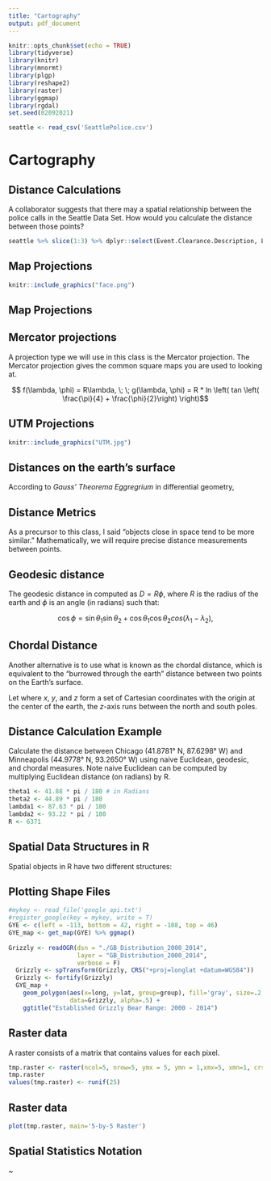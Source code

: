 ```yaml
---
title: "Cartography"
output: pdf_document
---
```


```r
knitr::opts_chunk$set(echo = TRUE)
library(tidyverse)
library(knitr)
library(mnormt)
library(plgp)
library(reshape2)
library(raster)
library(ggmap)
library(rgdal)
set.seed(02092021)
```

```r
seattle <- read_csv('SeattlePolice.csv')
```

# Cartography

## Distance Calculations

A collaborator suggests that there may a spatial relationship between the police calls in the Seattle Data Set. How would you calculate the distance between those points?

```r
seattle %>% slice(1:3) %>% dplyr::select(Event.Clearance.Description, Longitude, Latitude) %>% kable
```

\vfill
\vfill



\vfill

\newpage


## Map Projections

```r
knitr::include_graphics("face.png")
```

\vfill


## Map Projections

\vfill

\vfill

\vfill

\newpage

## Mercator projections

A projection type we will use in this class is the Mercator projection. The Mercator projection gives the common square maps you are used to looking at. 

$$ f(\lambda, \phi) = R\lambda, \; \; g(\lambda, \phi) = R * ln \left( tan \left( \frac{\pi}{4} + \frac{\phi}{2}\right) \right)$$

\vfill

\vfill

## UTM Projections

\vfill

```r
knitr::include_graphics("UTM.jpg")
```

\vfill

\newpage

## Distances on the earth's surface
According to *Gauss' Theorema Eggregrium* in differential geometry, 

\vfill

## Distance Metrics

As a precursor to this class, I said "objects close in space tend to be more similar." Mathematically, we will require precise distance measurements between points.

\vfill



\vfill



\vfill

## Geodesic distance

The geodesic distance in computed as $D = R \phi,$ where $R$ is the radius of the earth and $\phi$ is an angle (in radians) such that:

$$\cos \phi = \sin\theta_1 \sin \theta_2 + \cos \theta_1 \cos \theta_2 cos(\lambda_1 - \lambda_2),$$
\vfill

\vfill

## Chordal Distance
Another alternative is to use what is known as the chordal distance, which is equivalent to the "burrowed through the earth" distance between two points on the Earth's surface.

Let
\begin{eqnarray*}
x &=& R \cos \theta \cos \lambda \\
y &=& R \cos \theta \sin \lambda \\
z &=& R \sin \theta,
\end{eqnarray*}
where $x,$ $y$, and $z$ form a set of Cartesian coordinates with the origin at the center of the earth, the $z$-axis runs between the north and south poles. 

\vfill


\newpage

## Distance Calculation Example
Calculate the distance between Chicago (41.8781° N, 87.6298° W) and Minneapolis (44.9778° N, 93.2650° W) using naive Euclidean, geodesic, and chordal measures. Note naive Euclidean can be computed by multiplying Euclidean distance (on radians) by R.

```r
theta1 <- 41.88 * pi / 180 # in Radians
theta2 <- 44.89 * pi / 180
lambda1 <- 87.63 * pi / 180
lambda2 <- 93.22 * pi / 180
R <- 6371
```

\vfill

\newpage

## Spatial Data Structures in R

Spatial objects in R have two different structures: 

\vfill


## Plotting Shape Files
```r
#mykey <- read_file('google_api.txt')
#register_google(key = mykey, write = T)
GYE <- c(left = -113, bottom = 42, right = -108, top = 46)
GYE_map <- get_map(GYE) %>% ggmap()
  
Grizzly <- readOGR(dsn = "./GB_Distribution_2000_2014", 
                   layer = "GB_Distribution_2000_2014", 
                   verbose = F)
  Grizzly <- spTransform(Grizzly, CRS("+proj=longlat +datum=WGS84"))
  Grizzly <- fortify(Grizzly)
  GYE_map + 
    geom_polygon(aes(x=long, y=lat, group=group), fill='gray', size=.2,color='gray', 
                 data=Grizzly, alpha=.5) + 
    ggtitle("Established Grizzly Bear Range: 2000 - 2014")
```


\newpage

## Raster data
A raster consists of a matrix that contains values for each pixel.
```r
tmp.raster <- raster(ncol=5, nrow=5, ymx = 5, ymn = 1,xmx=5, xmn=1, crs = NA)
tmp.raster
values(tmp.raster) <- runif(25)
```

## Raster data

```r
plot(tmp.raster, main='5-by-5 Raster')
```

\newpage

## Spatial Statistics Notation


\vfill


\newpage
~
